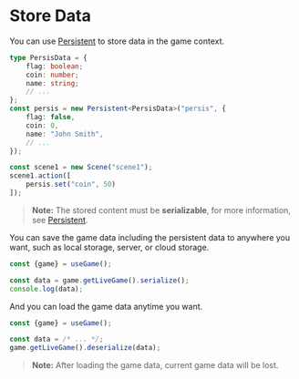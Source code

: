 # Store Data

You can use [Persistent](../core/elements/persistent) to store data in the game context.

```typescript
type PersisData = {
    flag: boolean;
    coin: number;
    name: string;
    // ...
};
const persis = new Persistent<PersisData>("persis", {
    flag: false,
    coin: 0,
    name: "John Smith",
    // ...
});

const scene1 = new Scene("scene1");
scene1.action([
    persis.set("coin", 50)
]);
```

> **Note:** The stored content must be **serializable**, for more information, see [Persistent](../core/elements/persistent).

You can save the game data including the persistent data to anywhere you want, such as local storage, server, or cloud storage.

```typescript
const {game} = useGame();

const data = game.getLiveGame().serialize();
console.log(data);
```

And you can load the game data anytime you want.

```typescript
const {game} = useGame();

const data = /* ... */;
game.getLiveGame().deserialize(data);
```

> **Note:** After loading the game data, current game data will be lost.


